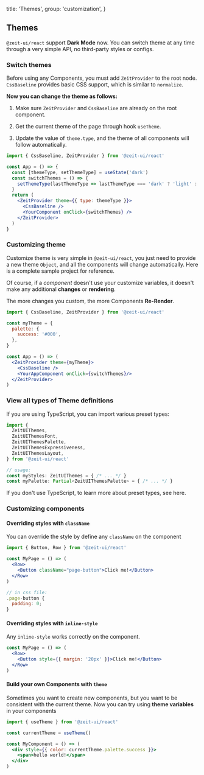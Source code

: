 
  title: 'Themes',
  group: 'customization',
}

## Themes

`@zeit-ui/react` support **Dark Mode** now. You can switch theme at any time through a very simple API, no third-party styles or configs.

<Spacer y={2} />

### Switch themes

<Note>Before using any Components, you must add <Code>ZeitProvider</Code> to the root node.</Note>
<Spacer y={0.5} />
<Note type="success"><Code>CssBaseline</Code> provides basic CSS support, which is similar to <Code>normalize</Code>.</Note>
<Spacer y={1} />

**Now you can change the theme as follows:**

  1. Make sure `ZeitProvider` and `CssBaseline` are already on the root component.

  2. Get the current theme of the page through hook `useTheme`.

  3. Update the value of `theme.type`, and the theme of all components will follow automatically.

```jsx
import { CssBaseline, ZeitProvider } from '@zeit-ui/react'

const App = () => {
  const [themeType, setThemeType] = useState('dark')
  const switchThemes = () => {
    setThemeType(lastThemeType => lastThemeType === 'dark' ? 'light' : 'dark')
  }
  return (
    <ZeitProvider theme={{ type: themeType }}>
      <CssBaseline />
      <YourComponent onClick={switchThemes} />
    </ZeitProvider>
  )
}
```

<Spacer y={3} />

### Customizing theme

Customize theme is very simple in `@zeit-ui/react`, you just need to provide a new theme `Object`,
and all the components will change automatically.
Here is <Link target="_blank" color href="https://github.com/zeit-ui/react/tree/master/examples/custom-themes">a complete sample project</Link> for reference.

Of course, if a *component* doesn't use your customize variables, it doesn't make any additional **changes** or **rendering**.

<Spacer y={1} />
<Note type="warning">The more changes you custom, the more Components <b>Re-Render</b>.</Note>

```jsx
import { CssBaseline, ZeitProvider } from '@zeit-ui/react'

const myTheme = {
  palette: {
    success: '#000',
  },
}

const App = () => (
  <ZeitProvider theme={myTheme}>
    <CssBaseline />
    <YourAppComponent onClick={switchThemes}/>
  </ZeitProvider>
)
```

<Spacer y={3} />

### View all types of Theme definitions

If you are using TypeScript, you can import various preset types:

```ts
import {
  ZeitUIThemes,
  ZeitUIThemesFont,
  ZeitUIThemesPalette,
  ZeitUIThemesExpressiveness,
  ZeitUIThemesLayout,
} from '@zeit-ui/react'

// usage:
const myStyles: ZeitUIThemes = { /* ... */ }
const myPalette: Partial<ZeitUIThemesPalette> = { /* ... */ }
```

If you don't use TypeScript, to learn more about preset types, see <Link color target="_blank" href="https://github.com/zeit-ui/react/blob/master/components/styles/themes/index.ts">here</Link>.


<Spacer y={3} />

### Customizing components

#### Overriding styles with `className`

You can override the style by define any `className` on the component

```jsx
import { Button, Row } from '@zeit-ui/react'

const MyPage = () => (
  <Row>
    <Button className="page-button">Click me!</Button>
  </Row>
)

// in css file:
.page-button {
  padding: 0;
}
```

<Spacer y={2} />

#### Overriding styles with `inline-style`

Any `inline-style` works correctly on the component.

```jsx
const MyPage = () => (
  <Row>
    <Button style={{ margin: '20px' }}>Click me!</Button>
  </Row>
)
```

<Spacer y={2} />

#### Build your own Components with `theme`

Sometimes you want to create new components, but you want to be consistent with the current theme. Now you can try using **theme variables** in your components

```jsx
import { useTheme } from '@zeit-ui/react'

const currentTheme = useTheme()

const MyComponent = () => (
  <div style={{ color: currentTheme.palette.success }}>
    <span>hello world!</span>
  </div>
)
```


